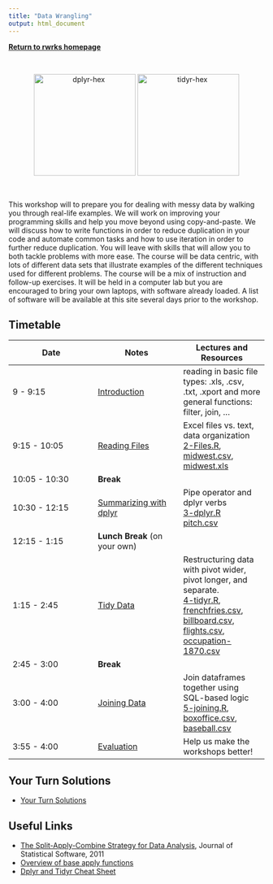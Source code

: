 ```yaml
---
title: "Data Wrangling"
output: html_document
---
```

[**Return to rwrks homepage**](http://unl-statistics.github.io/R-workshops/)

<br>
 <p style="text-align:center;"><img src="https://raw.githubusercontent.com/rstudio/hex-stickers/master/PNG/dplyr.png?raw=true" alt="dplyr-hex" style="width:200px;"> <img src="https://github.com/rstudio/hex-stickers/blob/master/PNG/tidyr.png?raw=true" alt="tidyr-hex" style="width:200px;"></p>
<br>

This workshop will to prepare you for dealing with messy data by walking you through real-life examples. We will work on improving your programming skills and help you move beyond using copy-and-paste. We will discuss how to write functions in order to reduce duplication in your code and automate common tasks and how to use iteration in order to further reduce duplication. You will leave with skills that will allow you to both tackle problems with more ease.
The course will be data centric, with lots of different data sets that illustrate examples of the different techniques used for different problems.
The course will be a mix of instruction and follow-up exercises. It will be held in a computer lab but you are encouraged to bring your own laptops, with software already loaded. A list of software will be available at this site several days prior to the workshop. 

## Timetable

Date | Notes | Lectures and Resources
---- | ---- | ----
9 - 9:15 | [Introduction](knitr/1-WranglingIntro.html) | reading in basic file types: .xls, .csv, .txt, .xport and more <br/> general functions: filter, join, ...
9:15 - 10:05 | [Reading Files](knitr/2-Files.html) | Excel files vs. text, data organization <br/> [2-Files.R](code/2-Files.R), [midwest.csv](data/midwest.csv), [midwest.xls](data/midwest.xls)
10:05 - 10:30 | **Break** |
10:30 - 12:15 | [Summarizing with dplyr](knitr/3-dplyr.html) | Pipe operator and dplyr verbs <br/> [3-dplyr.R](code/3-dplyr.R)<br/> [pitch.csv](data/pitch.csv)
12:15 - 1:15 | **Lunch Break** (on your own) | 
1:15 - 2:45 | [Tidy Data](knitr/4-tidyr.html) | Restructuring data with pivot wider, pivot longer, and separate. <br/>[4-tidyr.R](code/4-tidyr.R), [frenchfries.csv](data/frenchfries.csv), [billboard.csv](data/billboard.csv), [flights.csv](data/flights.csv), [occupation-1870.csv](data/occupation-1870.csv)
2:45 - 3:00 | **Break** | 
3:00 - 4:00 | [Joining Data](knitr/5-joining.html) | Join dataframes together using SQL-based logic <br/>[5-joining.R](code/5-joining.R), [boxoffice.csv](data/boxoffice.csv), [baseball.csv](data/baseball.csv)
3:55 - 4:00 | [Evaluation](https://forms.gle/nEvYK9C7YYKhtLLB7) | Help us make the workshops better!

## Your Turn Solutions
+ [Your Turn Solutions](code/99-YourTurnSolutions.html)

## Useful Links

- [The Split-Apply-Combine Strategy for Data Analysis](http://www.jstatsoft.org/v40/i01), Journal of Statistical Software, 2011
- [Overview of base apply functions](https://ademos.people.uic.edu/Chapter4.html)
- [Dplyr and Tidyr Cheat Sheet](https://www.rstudio.com/wp-content/uploads/2015/02/data-wrangling-cheatsheet.pdf)



